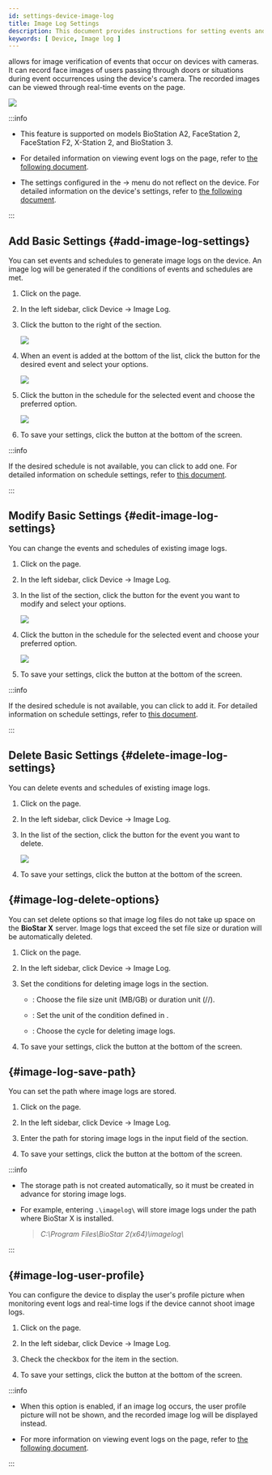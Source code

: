 ```yaml
---
id: settings-device-image-log
title: Image Log Settings
description: This document provides instructions for setting events and schedules to generate image logs, options for deleting image logs, and methods for configuring storage paths.
keywords: [ Device, Image log ]
---
```


<Cmd sid='common.imageLog' product='2' /> allows for image verification of events that occur on devices with cameras. It can record face images of users passing through doors or situations during event occurrences using the device's camera. The recorded images can be viewed through real-time events on the <Cmd sid='shell.header.arena' /> page.

<Image src='/img/biostarx-setting-device-imagelog-example.png' />

:::info

* This feature is supported on models BioStation A2, FaceStation 2, FaceStation F2, X-Station 2, and BioStation 3.

* For detailed information on viewing event logs on the <Cmd sid='shell.header.arena' /> page, refer to [the following document](monitoring-event).

* The settings configured in the <Cmd sid='shell.header.setting' /> → <Cmd sid='common.imageLog' product='2' /> menu do not reflect on the device. For detailed information on the device's <Cmd sid='common.imageLog' product='2' /> settings, refer to [the following document](settings-device-details-advanced#image-log-settings).

:::

## Add Basic Settings {#add-image-log-settings}

You can set events and schedules to generate image logs on the device. An image log will be generated if the conditions of events and schedules are met. 

1. Click <Cmd sid='shell.header.setting' /> on the <Cmd sid='shell.header.launcher' /> page.

2. In the left sidebar, click <Cmd>Device</Cmd> → <Cmd>Image Log</Cmd>.

3. Click the <Cmd sid='button.plusAdd' product='2' /> button to the right of the <Cmd sid='common.preset' product='2' /> section.

    <Image src='/img/biostarx-setting-device-imagelog-add.png' />

4. When an event is added at the bottom of the list, click the <IcDown /> button for the desired event and select your options.

    <Image src='/img/biostarx-setting-device-imagelog-select-event.png' />

5. Click the <IcDown /> button in the schedule for the selected event and choose the preferred option.

    <Image src='/img/biostarx-setting-device-imagelog-select-schedule.png' />

6. To save your settings, click the <Cmd sid='button.apply' product='2' /> button at the bottom of the screen.

:::info

If the desired schedule is not available, you can click <Cmd sid='button.plusAddSchedule' product='2' /> to add one. For detailed information on schedule settings, refer to [this document](settings-schedule).

:::

## Modify Basic Settings {#edit-image-log-settings}

You can change the events and schedules of existing image logs.

1. Click <Cmd sid='shell.header.setting' /> on the <Cmd sid='shell.header.launcher' /> page.

2. In the left sidebar, click <Cmd>Device</Cmd> → <Cmd>Image Log</Cmd>.

3. In the list of the <Cmd sid='common.preset' product='2' /> section, click the <IcDown /> button for the event you want to modify and select your options.

    <Image src='/img/biostarx-setting-device-imagelog-select-event.png' />

4. Click the <IcDown /> button in the schedule for the selected event and choose your preferred option.

    <Image src='/img/biostarx-setting-device-imagelog-select-schedule.png' />

5. To save your settings, click the <Cmd sid='button.apply' product='2' /> button at the bottom of the screen. 

:::info

If the desired schedule is not available, you can click <Cmd sid='button.plusAddSchedule' product='2' /> to add it. For detailed information on schedule settings, refer to [this document](settings-schedule).

:::

## Delete Basic Settings {#delete-image-log-settings}

You can delete events and schedules of existing image logs.

1. Click <Cmd sid='shell.header.setting' /> on the <Cmd sid='shell.header.launcher' /> page.

2. In the left sidebar, click <Cmd>Device</Cmd> → <Cmd>Image Log</Cmd>.

3. In the list of the <Cmd sid='common.preset' product='2' /> section, click the <IcTrash2 /> button for the event you want to delete.

    <Image src='/img/biostarx-setting-device-imagelog-remove.png' />

4. To save your settings, click the <Cmd sid='button.apply' product='2' /> button at the bottom of the screen.


## <Cmd sid='setting.imageLog.deleteOption' product='2' className='bold' /> {#image-log-delete-options}

You can set delete options so that image log files do not take up space on the **BioStar X** server. Image logs that exceed the set file size or duration will be automatically deleted. 

1. Click <Cmd sid='shell.header.setting' /> on the <Cmd sid='shell.header.launcher' /> page.

2. In the left sidebar, click <Cmd>Device</Cmd> → <Cmd>Image Log</Cmd>.

3. Set the conditions for deleting image logs in the <Cmd sid='setting.imageLog.deleteOption' product='2' /> section.

    * <Cmd sid='setting.imageLog.deleteOption' product='2' />: Choose the file size unit (<Cmd>MB</Cmd>/<Cmd>GB</Cmd>) or duration unit (<Cmd sid='setting.imageLog.deleteOption.day' product='2' />/<Cmd sid='setting.imageLog.deleteOption.week' product='2' />/<Cmd sid='setting.imageLog.deleteOption.month' product='2' />).

    * <Cmd sid='setting.imageLog.deleteOption.log.amount' product='2' />: Set the unit of the condition defined in <Cmd sid='setting.imageLog.deleteOption' product='2' />.

    * <Cmd sid='setting.imageLog.deleteCheckDuration' product='2' />: Choose the cycle for deleting image logs.

4. To save your settings, click the <Cmd sid='button.apply' product='2' /> button at the bottom of the screen.


## <Cmd sid='setting.imageLog.storagePath' product='2' className='bold' /> {#image-log-save-path}

You can set the path where image logs are stored.

1. Click <Cmd sid='shell.header.setting' /> on the <Cmd sid='shell.header.launcher' /> page.

2. In the left sidebar, click <Cmd>Device</Cmd> → <Cmd>Image Log</Cmd>.

3. Enter the path for storing image logs in the <Cmd sid='setting.imageLog.imageLogFilePath' product='2' /> input field of the <Cmd sid='setting.imageLog.storagePath' product='2' /> section.

4. To save your settings, click the <Cmd sid='button.apply' product='2' /> button at the bottom of the screen.

:::info

* The storage path is not created automatically, so it must be created in advance for storing image logs.

* For example, entering `.\imagelog\` will store image logs under the path where BioStar X is installed. 

  > *C:\\Program Files\\BioStar 2(x64)\\imagelog\\*

:::


## <Cmd sid='setting.image_log.title' product='2' className='bold' /> {#image-log-user-profile}

You can configure the device to display the user's profile picture when monitoring event logs and real-time logs if the device cannot shoot image logs.

1. Click <Cmd sid='shell.header.setting' /> on the <Cmd sid='shell.header.launcher' /> page.

2. In the left sidebar, click <Cmd>Device</Cmd> → <Cmd>Image Log</Cmd>.

3. Check the checkbox for the <Cmd sid='setting.image_log.display' product='2' /> item in the <Cmd sid='setting.image_log.title' product='2' /> section.

4. To save your settings, click the <Cmd sid='button.apply' product='2' /> button at the bottom of the screen.

:::info

* When this option is enabled, if an image log occurs, the user profile picture will not be shown, and the recorded image log will be displayed instead.

* For more information on viewing event logs on the <Cmd sid='shell.header.arena' /> page, refer to [the following document](monitoring-event).

:::
